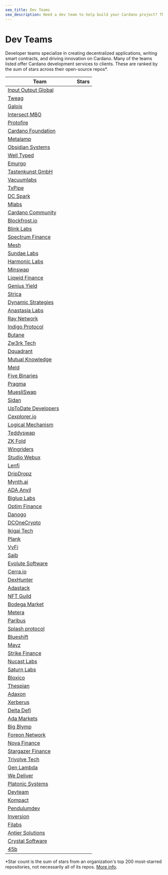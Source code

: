 ```yaml
---
seo_title: Dev Teams
seo_description: Need a dev team to help build your Cardano project? These teams build dApps, write smart contracts, manage projects, and drive innovation on Cardano.
---
```



# Dev Teams

Developer teams specialize in creating decentralized applications, writing smart contracts, and driving innovation on Cardano. Many of the teams listed offer Cardano development services to clients. These are ranked by the sum of stars across their open-source repos\*.

| Team                                                        | Stars                                                             |
| ----------------------------------------------------------- | ----------------------------------------------------------------- |
| [Input Output Global](https://iohk.io/)                     | <StarBadge githubURL="https://github.com/input-output-hk"/>       |
| [Tweag](https://www.tweag.io/)                              | <StarBadge githubURL="https://github.com/tweag"/>                 |
| [Galois](https://galois.com/)                               | <StarBadge githubURL="https://github.com/GaloisInc"/>             |
| [Intersect MBO](https://www.intersectmbo.org/)              | <StarBadge githubURL="https://github.com/intersectmbo"/>          |
| [Protofire](https://protofire.io/)                          | <StarBadge githubURL="https://github.com/protofire"/>             |
| [Cardano Foundation](https://cardanofoundation.org/)        | <StarBadge githubURL="https://github.com/cardano-foundation"/>    |
| [Metalamp](https://metalamp.io/)                            | <StarBadge githubURL="https://github.com/fullstack-development"/> |
| [Obsidian Systems](https://obsidian.systems/)               | <StarBadge githubURL="https://github.com/obsidiansystems"/>       |
| [Well Typed](https://www.well-typed.com/)                   | <StarBadge githubURL="https://github.com/well-typed"/>            |
| [Emurgo](https://emurgo.io/)                                | <StarBadge githubURL="https://github.com/Emurgo"/>                |
| [Tastenkunst GmbH](http://www.tastenkunst.com/)             | <StarBadge githubURL="https://github.com/Tastenkunst"/>           |
| [Vacuumlabs](https://vacuumlabs.com/)                       | <StarBadge githubURL="https://github.com/vacuumlabs"/>            |
| [TxPipe](https://txpipe.io/)                                | <StarBadge githubURL="https://github.com/txpipe"/>                |
| [DC Spark](https://www.dcspark.io/)                         | <StarBadge githubURL="https://github.com/dcSpark"/>               |
| [Mlabs](https://mlabs.city/)                                | <StarBadge githubURL="https://github.com/mlabs-haskell"/>         |
| [Cardano Community](https://cardano-community.github.io)    | <StarBadge githubURL="https://github.com/cardano-community"/>     |
| [Blockfrost.io](https://blockfrost.io/)                     | <StarBadge githubURL="https://github.com/blockfrost"/>            |
| [Blink Labs](https://blinklabs.io/)                         | <StarBadge githubURL="https://github.com/blinklabs-io"/>          |
| [Spectrum Finance](https://spectrum.fi/)                    | <StarBadge githubURL="https://github.com/spectrum-finance"/>      |
| [Mesh](https://meshjs.dev/)                                 | <StarBadge githubURL="https://github.com/MeshJS"/>                |
| [Sundae Labs](https://sundae.fi/)                           | <StarBadge githubURL="https://github.com/SundaeSwap-finance"/>    |
| [Harmonic Labs](https://www.harmoniclabs.tech/)             | <StarBadge githubURL="https://github.com/HarmonicLabs"/>          |
| [Minswap](https://app.minswap.org/)                         | <StarBadge githubURL="https://github.com/minswap"/>               |
| [Liqwid Finance](https://liqwid.finance/)                   | <StarBadge githubURL="https://github.com/liqwid-labs"/>           |
| [Genius Yield](https://app.geniusyield.co/)                 | <StarBadge githubURL="https://github.com/geniusyield"/>           |
| [Strica](https://strica.io/)                                | <StarBadge githubURL="https://github.com/StricaHQ"/>              |
| [Dynamic Strategies](https://dynamicstrategies.io/)         | <StarBadge githubURL="https://github.com/dynamicstrategies"/>     |
| [Anastasia Labs](https://anastasialabs.com/)                | <StarBadge githubURL="https://github.com/Anastasia-Labs"/>        |
| [Ray Network](https://raynetwork.io/)                       | <StarBadge githubURL="https://github.com/xray-network"/>          |
| [Indigo Protocol](https://indigoprotocol.io/)               | <StarBadge githubURL="https://github.com/IndigoProtocol"/>        |
| [Butane](https://butane.dev/)                               | <StarBadge githubURL="https://github.com/butaneprotocol"/>        |
| [Zw3rk Tech](https://zw3rk.com/)                            | <StarBadge githubURL="https://github.com/zw3rk"/>                 |
| [Dquadrant](https://dquadrant.com/)                         | <StarBadge githubURL="https://github.com/dQuadrant"/>             |
| [Mutual Knowledge](https://mukn.com/)                       | <StarBadge githubURL="https://github.com/MuKnSys"/>               |
| [Meld](https://www.meld.com/)                               | <StarBadge githubURL="https://github.com/MELD-labs"/>             |
| [Five Binaries](https://fivebinaries.com/)                  | <StarBadge githubURL="https://github.com/fivebinaries"/>          |
| [Pragma](https://pragma.io/)                                | <StarBadge githubURL="https://github.com/pragma-org"/>            |
| [MuesliSwap](https://muesliswap.com/)                       | <StarBadge githubURL="https://github.com/MuesliSwapTeam"/>        |
| [Sidan](https://sidan.io/)                                  | <StarBadge githubURL="https://github.com/sidan-lab"/>             |
| [UpToDate Developers](https://uptodatedevelopers.com/)      | <StarBadge githubURL="https://github.com/UPTODATE-DEV"/>          |
| [Cexplorer.io](https://cexplorer.io/)                       | <StarBadge githubURL="https://github.com/cexplorer"/>             |
| [Logical Mechanism](https://logicalmechanism.io/)           | <StarBadge githubURL="https://github.com/logical-mechanism"/>     |
| [Teddyswap](https://app.teddyswap.org/)                     | <StarBadge githubURL="https://github.com/teddy-swap"/>            |
| [ZK Fold](https://zkfold.io/)                               | <StarBadge githubURL="https://github.com/zkFold"/>                |
| [Wingriders](https://www.wingriders.com/)                   | <StarBadge githubURL="https://github.com/WingRiders"/>            |
| [Studio Webux](https://webuxlab.com/)                       | <StarBadge githubURL="https://github.com/studiowebux"/>           |
| [Lenfi](https://lenfi.io/)                                  | <StarBadge githubURL="https://github.com/lenfiLabs"/>             |
| [DripDropz](https://dripdropz.io)                           | <StarBadge githubURL="https://github.com/DripDropz"/>             |
| [Mynth.ai](https://mynth.ai)                                | <StarBadge githubURL="https://github.com/MynthAI"/>               |
| [ADA Anvil](https://ada-anvil.io/)                          | <StarBadge githubURL="https://github.com/Cardano-Forge"/>         |
| [Biglup Labs](https://biglup.io/)                           | <StarBadge githubURL="https://github.com/Biglup"/>                |
| [Optim Finance](https://www.optim.finance/)                 | <StarBadge githubURL="https://github.com/OptimFinance"/>          |
| [Danogo](https://danogo.io/)                                | <StarBadge githubURL="https://github.com/Danogo2023"/>            |
| [DCOneCrypto](https://dconecrypto.finance/)                 | <StarBadge githubURL="https://github.com/DCOneCrypto"/>           |
| [Ikigai Tech](https://ikigaitech.org/)                      | <StarBadge githubURL="https://github.com/ikigai-github"/>         |
| [Plank](https://www.joinplank.com/)                         | <StarBadge githubURL="https://github.com/joinplank"/>             |
| [VyFi](https://app.vyfi.io/dex)                             | <StarBadge githubURL="https://github.com/vyfi"/>                  |
| [Saib](https://saib.dev/)                                   | <StarBadge githubURL="https://github.com/SAIB-Inc"/>              |
| [Evolute Software](https://evolute.software/)               | <StarBadge githubURL="https://github.com/evolute-software"/>      |
| [Cerra.io](https://cerra.io/)                               | <StarBadge githubURL="https://github.com/cerraio"/>               |
| [DexHunter](https://www.dexhunter.io/)                      | <StarBadge githubURL="https://github.com/DexHunterIO"/>           |
| [Adastack](https://www.adastack.io)                         | <StarBadge githubURL="https://github.com/adastackio/"/>           |
| [NFT Guild](https://www.nft-guild.io/)                      | <StarBadge githubURL="https://github.com/NFT-Guild"/>             |
| [Bodega Market](https://bodegamarket.xyz/)                  | <StarBadge githubURL="https://github.com/bodega-market"/>         |
| [Metera](https://www.meteraprotocol.io/)                    | <StarBadge githubURL="https://github.com/MeteraLabs"/>            |
| [Paribus](https://paribus.io/)                              | <StarBadge githubURL="https://github.com/paribus"/>               |
| [Splash protocol](https://www.splash.trade/)                | <StarBadge githubURL="https://github.com/splashprotocol"/>        |
| [Blueshift](https://blueshift.fi)                           | <StarBadge githubURL="https://github.com/blueshift-fi"/>          |
| [Mayz](https://mayz.io/)                                    | <StarBadge githubURL="https://github.com/MAYZGitHub/"/>           |
| [Strike Finance](https://strikefinance.org/)                | <StarBadge githubURL="https://github.com/strike-finance"/>        |
| [Nucast Labs](https://www.nucastlabs.xyz/)                  | <StarBadge githubURL="https://github.com/Nucastio"/>              |
| [Saturn Labs](https://saturnlabs.org/)                      | <StarBadge githubURL="https://github.com/SaturnLabs"/>            |
| [Bloxico](https://bloxico.com/)                             | <StarBadge githubURL="https://github.com/Bloxico"/>               |
| [Thespian](https://thespian.eu/)                            | <StarBadge githubURL="https://github.com/Thespian-Agency"/>       |
| [Adaxon](https://adaxon.io/)                                | <StarBadge githubURL="https://github.com/adaxonio"/>              |
| [Xerberus](https://xerberus.io/)                            | <StarBadge githubURL="https://github.com/XerberusTeam"/>          |
| [Delta Defi](https://www.deltadefi.io/)                     | <StarBadge githubURL="https://github.com/deltadefi-protocol"/>    |
| [Ada Markets](https://ada.markets/)                         | <StarBadge githubURL="https://github.com/ADA-Markets"/>           |
| [Big Blymp](http://www.bigblymp.com/)                       | <StarBadge githubURL="https://github.com/BigBlymp"/>              |
| [Foreon Network](https://foreon.network/)                   | <StarBadge githubURL="https://github.com/Foreon-Network"/>        |
| [Nova Finance](https://www.novafinance.io/)                 | <StarBadge githubURL="https://github.com/Nova-Finance"/>          |
| [Stargazer Finance](https://www.stargazer.finance/)         | <StarBadge githubURL="https://github.com/StargazerLabs"/>         |
| [Trivolve Tech](https://trivolvetech.com/)                  |                                                                   |
| [Gen Lambda](https://www.genlambda.com/)                    |                                                                   |
| [We Deliver](https://we-deliver.io/)                        |                                                                   |
| [Platonic Systems](https://platonic.systems/)               |                                                                   |
| [Devteam](https://www.devteam.inc/)                         |                                                                   |
| [Kompact](https://kompact.io/)                              |                                                                   |
| [Pendulumdev](https://pendulumdev.co.uk/)                   |                                                                   |
| [Inversion](https://inversion.dev/)                         |                                                                   |
| [Filabs](https://www.filabs.dev/)                           |                                                                   |
| [Antier Solutions](https://www.antiersolutions.com/)        |                                                                   |
| [Crystal Software](http://www.crystal.infinityfreeapp.com/) |                                                                   |
| [45b](https://45b.io/)                                      |                                                                   |

\*Star count is the sum of stars from an organization's top 200 most-starred repositories, not necessarily all of its repos. [More info](https://shields.io/badges/git-hub-orgs-stars).
